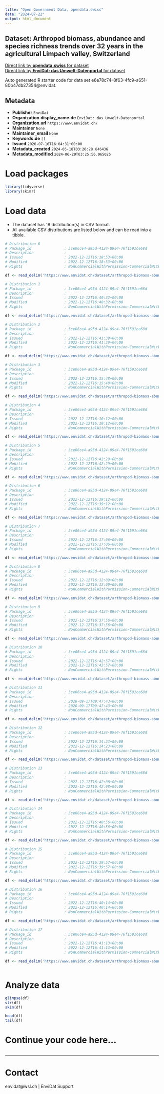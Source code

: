 ```yaml
---
title: "Open Government Data, opendata.swiss"
date: "2024-07-22"
output: html_document
---
```


## Dataset: Arthropod biomass, abundance and species richness trends over 32 years in the agricultural Limpach valley, Switzerland



[Direct link by **opendata.swiss** for dataset](https://opendata.swiss/de/dataset/arthropod-biomass-abundance-and-species-richness-trends-over-32-years-in-the-agricultural-limpa)<br>
[Direct link by **EnviDat: das Umwelt-Datenportal** for dataset](https://www.envidat.ch/#/metadata/arthropod-biomass-abundance-species-richness-trends-limpach)

Auto generated R starter code for data set e6e78c74-8f63-4fc9-a651-80b47db27354@envidat.

## Metadata

- **Publisher** `EnviDat`
- **Organization.display_name.de** `EnviDat: das Umwelt-Datenportal`
- **Organization.url** `https://www.envidat.ch/`
- **Maintainer** `None`
- **Maintainer_email** `None`
- **Keywords.de** `[]`
- **Issued** `2020-07-16T16:04:31+00:00`
- **Metadata_created** `2024-05-18T03:26:28.846436`
- **Metadata_modified** `2024-06-29T03:25:56.965025`


# Load packages

```r

library(tidyverse)
library(skimr)

```

# Load data

-   The dataset has 18 distribution(s) in CSV format.
-   All available CSV distributions are listed below and can be read into a tibble.

```r

# Distribution 0
# Package_id               : 5ce06ce4-a95d-4124-89e4-76f1591ce68d
# Description              : 
# Issued                   : 2022-12-12T16:18:53+00:00
# Modified                 : 2022-12-12T16:18:53+00:00
# Rights                   : NonCommercialWithPermission-CommercialWithPermission-ReferenceRequired

df <- read_delim('https://www.envidat.ch/dataset/arthropod-biomass-abundance-species-richness-trends-limpach/resource/373100d8-43f4-476b-9678-d40cc4fa47b0')

# Distribution 1
# Package_id               : 5ce06ce4-a95d-4124-89e4-76f1591ce68d
# Description              : 
# Issued                   : 2022-12-12T16:40:32+00:00
# Modified                 : 2022-12-12T16:40:32+00:00
# Rights                   : NonCommercialWithPermission-CommercialWithPermission-ReferenceRequired

df <- read_delim('https://www.envidat.ch/dataset/arthropod-biomass-abundance-species-richness-trends-limpach/resource/56e5590a-b1aa-4ba5-8ad2-6f839c6b3b85')

# Distribution 2
# Package_id               : 5ce06ce4-a95d-4124-89e4-76f1591ce68d
# Description              : 
# Issued                   : 2022-12-12T16:41:39+00:00
# Modified                 : 2022-12-12T16:41:39+00:00
# Rights                   : NonCommercialWithPermission-CommercialWithPermission-ReferenceRequired

df <- read_delim('https://www.envidat.ch/dataset/arthropod-biomass-abundance-species-richness-trends-limpach/resource/5ed0e1e9-bd33-4c8b-ac7e-8c4ec47deafc')

# Distribution 3
# Package_id               : 5ce06ce4-a95d-4124-89e4-76f1591ce68d
# Description              : 
# Issued                   : 2022-12-12T16:15:48+00:00
# Modified                 : 2022-12-12T16:15:48+00:00
# Rights                   : NonCommercialWithPermission-CommercialWithPermission-ReferenceRequired

df <- read_delim('https://www.envidat.ch/dataset/arthropod-biomass-abundance-species-richness-trends-limpach/resource/96edac02-f93b-44e3-95e0-b9e7c2dcddf1')

# Distribution 4
# Package_id               : 5ce06ce4-a95d-4124-89e4-76f1591ce68d
# Description              : 
# Issued                   : 2022-12-12T16:10:12+00:00
# Modified                 : 2022-12-12T16:10:12+00:00
# Rights                   : NonCommercialWithPermission-CommercialWithPermission-ReferenceRequired

df <- read_delim('https://www.envidat.ch/dataset/arthropod-biomass-abundance-species-richness-trends-limpach/resource/44cb422b-d09d-49b7-94fd-3b3648ad4fce')

# Distribution 5
# Package_id               : 5ce06ce4-a95d-4124-89e4-76f1591ce68d
# Description              : 
# Issued                   : 2022-12-12T16:42:29+00:00
# Modified                 : 2022-12-12T16:42:29+00:00
# Rights                   : NonCommercialWithPermission-CommercialWithPermission-ReferenceRequired

df <- read_delim('https://www.envidat.ch/dataset/arthropod-biomass-abundance-species-richness-trends-limpach/resource/2a8f6d75-ff31-41cc-bed4-7b90b6d579f0')

# Distribution 6
# Package_id               : 5ce06ce4-a95d-4124-89e4-76f1591ce68d
# Description              : 
# Issued                   : 2022-12-12T16:39:12+00:00
# Modified                 : 2022-12-12T16:39:12+00:00
# Rights                   : NonCommercialWithPermission-CommercialWithPermission-ReferenceRequired

df <- read_delim('https://www.envidat.ch/dataset/arthropod-biomass-abundance-species-richness-trends-limpach/resource/1f32e64c-1d0f-44ac-a584-7c62c053d185')

# Distribution 7
# Package_id               : 5ce06ce4-a95d-4124-89e4-76f1591ce68d
# Description              : 
# Issued                   : 2022-12-12T16:17:06+00:00
# Modified                 : 2022-12-12T16:17:06+00:00
# Rights                   : NonCommercialWithPermission-CommercialWithPermission-ReferenceRequired

df <- read_delim('https://www.envidat.ch/dataset/arthropod-biomass-abundance-species-richness-trends-limpach/resource/325305be-ff93-48c4-8c16-a3a4e37663ab')

# Distribution 8
# Package_id               : 5ce06ce4-a95d-4124-89e4-76f1591ce68d
# Description              : 
# Issued                   : 2022-12-12T16:12:09+00:00
# Modified                 : 2022-12-12T16:12:09+00:00
# Rights                   : NonCommercialWithPermission-CommercialWithPermission-ReferenceRequired

df <- read_delim('https://www.envidat.ch/dataset/arthropod-biomass-abundance-species-richness-trends-limpach/resource/e1d5afa9-530a-4b4e-99e3-d43b6ca613cc')

# Distribution 9
# Package_id               : 5ce06ce4-a95d-4124-89e4-76f1591ce68d
# Description              : 
# Issued                   : 2022-12-12T16:37:56+00:00
# Modified                 : 2022-12-12T16:37:56+00:00
# Rights                   : NonCommercialWithPermission-CommercialWithPermission-ReferenceRequired

df <- read_delim('https://www.envidat.ch/dataset/arthropod-biomass-abundance-species-richness-trends-limpach/resource/310ccd7a-b1d0-4ab1-99e4-1ba70e552fc5')

# Distribution 10
# Package_id               : 5ce06ce4-a95d-4124-89e4-76f1591ce68d
# Description              : 
# Issued                   : 2022-12-12T16:42:57+00:00
# Modified                 : 2022-12-12T16:42:57+00:00
# Rights                   : NonCommercialWithPermission-CommercialWithPermission-ReferenceRequired

df <- read_delim('https://www.envidat.ch/dataset/arthropod-biomass-abundance-species-richness-trends-limpach/resource/4f8eb204-a9be-41d5-86a4-a2bb2c394169')

# Distribution 11
# Package_id               : 5ce06ce4-a95d-4124-89e4-76f1591ce68d
# Description              : 
# Issued                   : 2020-09-17T09:47:43+00:00
# Modified                 : 2020-09-17T09:47:43+00:00
# Rights                   : NonCommercialWithPermission-CommercialWithPermission-ReferenceRequired

df <- read_delim('https://www.envidat.ch/dataset/arthropod-biomass-abundance-species-richness-trends-limpach/resource/a0d555bb-1dc3-4c39-884c-a6366438809a')

# Distribution 12
# Package_id               : 5ce06ce4-a95d-4124-89e4-76f1591ce68d
# Description              : 
# Issued                   : 2022-12-12T16:14:23+00:00
# Modified                 : 2022-12-12T16:14:23+00:00
# Rights                   : NonCommercialWithPermission-CommercialWithPermission-ReferenceRequired

df <- read_delim('https://www.envidat.ch/dataset/arthropod-biomass-abundance-species-richness-trends-limpach/resource/b53622ce-6ad7-4def-b009-e5d21ceeae5a')

# Distribution 13
# Package_id               : 5ce06ce4-a95d-4124-89e4-76f1591ce68d
# Description              : 
# Issued                   : 2022-12-12T16:42:08+00:00
# Modified                 : 2022-12-12T16:42:08+00:00
# Rights                   : NonCommercialWithPermission-CommercialWithPermission-ReferenceRequired

df <- read_delim('https://www.envidat.ch/dataset/arthropod-biomass-abundance-species-richness-trends-limpach/resource/bb63365b-4971-4992-af92-cdcfbf49e7c8')

# Distribution 14
# Package_id               : 5ce06ce4-a95d-4124-89e4-76f1591ce68d
# Description              : 
# Issued                   : 2022-12-12T16:40:56+00:00
# Modified                 : 2022-12-12T16:40:56+00:00
# Rights                   : NonCommercialWithPermission-CommercialWithPermission-ReferenceRequired

df <- read_delim('https://www.envidat.ch/dataset/arthropod-biomass-abundance-species-richness-trends-limpach/resource/ba8c3d6b-b809-4e42-a0e4-6a858a9c7636')

# Distribution 15
# Package_id               : 5ce06ce4-a95d-4124-89e4-76f1591ce68d
# Description              : 
# Issued                   : 2022-12-12T16:39:57+00:00
# Modified                 : 2022-12-12T16:39:57+00:00
# Rights                   : NonCommercialWithPermission-CommercialWithPermission-ReferenceRequired

df <- read_delim('https://www.envidat.ch/dataset/arthropod-biomass-abundance-species-richness-trends-limpach/resource/71e46f93-be9a-4805-b83a-3033447ff616')

# Distribution 16
# Package_id               : 5ce06ce4-a95d-4124-89e4-76f1591ce68d
# Description              : 
# Issued                   : 2022-12-12T16:40:14+00:00
# Modified                 : 2022-12-12T16:40:14+00:00
# Rights                   : NonCommercialWithPermission-CommercialWithPermission-ReferenceRequired

df <- read_delim('https://www.envidat.ch/dataset/arthropod-biomass-abundance-species-richness-trends-limpach/resource/91417163-72ac-4f71-9c80-b6fed1f39218')

# Distribution 17
# Package_id               : 5ce06ce4-a95d-4124-89e4-76f1591ce68d
# Description              : 
# Issued                   : 2022-12-12T16:41:13+00:00
# Modified                 : 2022-12-12T16:41:13+00:00
# Rights                   : NonCommercialWithPermission-CommercialWithPermission-ReferenceRequired

df <- read_delim('https://www.envidat.ch/dataset/arthropod-biomass-abundance-species-richness-trends-limpach/resource/290e0cfa-857f-4ddd-940d-96076d736419')



```

# Analyze data

```r

glimpse(df)
str(df)
skim(df)

head(df)
tail(df)

```

# Continue your code here...

```r

```

------------------------------------------------------------------------

# Contact

envidat@wsl.ch | EnviDat Support
